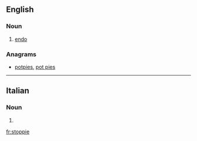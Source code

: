 ==English==

===Noun===
{{en-noun}}

# {{context|cycling|lang=en}} [[endo]]

===Anagrams===
* [[potpies#English|potpies]], [[pot pies#English|pot pies]]

----

==Italian==

===Noun===
{{head|it|noun plural form|g=f}}

# {{plural of|stoppia|lang=it}}

[[fr:stoppie]]